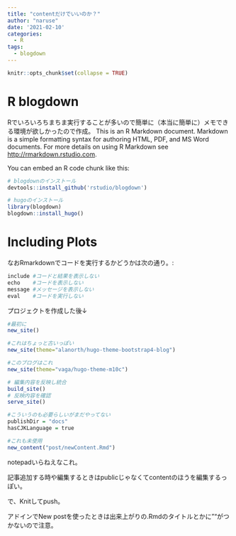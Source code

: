 ```yaml
---
title: "contentだけでいいのか？"
author: "naruse"
date: '2021-02-10'
categories:
  - R
tags:
  - blogdown
---
```



```r
knitr::opts_chunk$set(collapse = TRUE)
```

# R blogdown

Rでいろいろちまちま実行することが多いので簡単に（本当に簡単に）メモできる環境が欲しかったので作成。 This is an R Markdown document. Markdown is a simple formatting syntax for authoring HTML, PDF, and MS Word documents. For more details on using R Markdown see <http://rmarkdown.rstudio.com>.

You can embed an R code chunk like this:

```r
# blogdownのインストール
devtools::install_github('rstudio/blogdown')

# hugoのインストール
library(blogdown)
blogdown::install_hugo()
```

# Including Plots

なおRmarkdownでコードを実行するかどうかは次の通り。:

```r
include	#コードと結果を表示しない
echo	#コードを表示しない
message	#メッセージを表示しない
eval	#コードを実行しない
```

プロジェクトを作成した後↓

```r

#最初に
new_site()

#これはちょっと古いっぽい
new_site(theme="alanorth/hugo-theme-bootstrap4-blog")

#このブログはこれ
new_site(theme="vaga/hugo-theme-m10c")

# 編集内容を反映し統合
build_site()
# 反映内容を確認
serve_site()

#こういうのも必要らしいがまだやってない
publishDir = "docs"
hasCJKLanguage = true

#これも未使用
new_content("post/newContent.Rmd")

```

notepadいらねえなこれ。

記事追加する時や編集するときはpublicじゃなくてcontentのほうを編集するっぽい。

で、Knitしてpush。

アドインでNew postを使ったときは出来上がりの.Rmdのタイトルとかに""がつかないので注意。